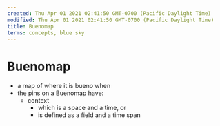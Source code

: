 ```yaml
---
created: Thu Apr 01 2021 02:41:50 GMT-0700 (Pacific Daylight Time)
modified: Thu Apr 01 2021 02:41:50 GMT-0700 (Pacific Daylight Time)
title: Buenomap
terms: concepts, blue sky
---
```


# Buenomap

- a map of where it is bueno when
- the pins on a Buenomap have:
  - context
    - which is a space and a time, or
    - is defined as a field and a time span
